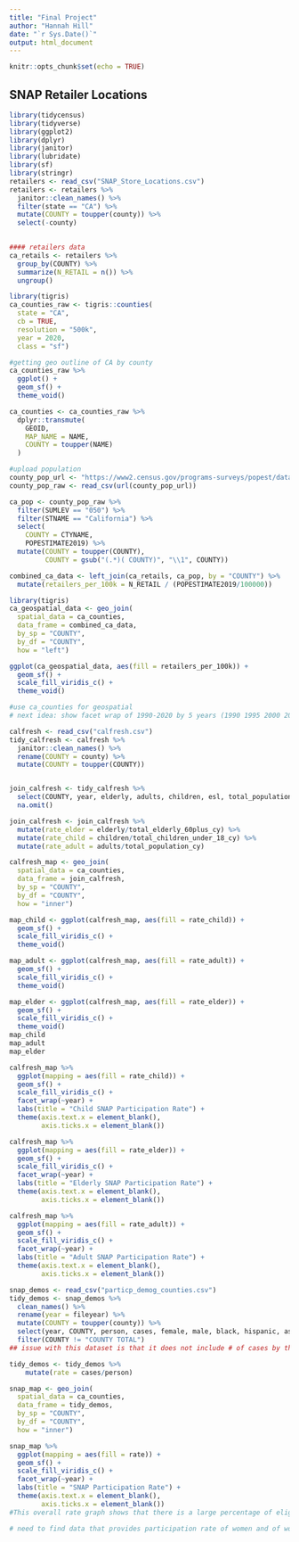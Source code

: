 ---
title: "Final Project"
author: "Hannah Hill"
date: "`r Sys.Date()`"
output: html_document
---

```{r setup, include=FALSE}
knitr::opts_chunk$set(echo = TRUE)
```

## SNAP Retailer Locations

```{r loading in data}
library(tidycensus)
library(tidyverse)
library(ggplot2)
library(dplyr)
library(janitor)
library(lubridate)
library(sf)
library(stringr)
retailers <- read_csv("SNAP_Store_Locations.csv")
retailers <- retailers %>%
  janitor::clean_names() %>%
  filter(state == "CA") %>%
  mutate(COUNTY = toupper(county)) %>%
  select(-county)
  

#### retailers data
ca_retails <- retailers %>%
  group_by(COUNTY) %>%
  summarize(N_RETAIL = n()) %>%
  ungroup()

```

```{r}
library(tigris)
ca_counties_raw <- tigris::counties(
  state = "CA",
  cb = TRUE,
  resolution = "500k",
  year = 2020,
  class = "sf")

#getting geo outline of CA by county
ca_counties_raw %>%
  ggplot() +
  geom_sf() +
  theme_void()
```

```{r}
ca_counties <- ca_counties_raw %>%
  dplyr::transmute(
    GEOID,
    MAP_NAME = NAME,
    COUNTY = toupper(NAME)
  )

#upload population
county_pop_url <- "https://www2.census.gov/programs-surveys/popest/datasets/2010-2019/counties/totals/co-est2019-alldata.csv"
county_pop_raw <- read_csv(url(county_pop_url))

ca_pop <- county_pop_raw %>%
  filter(SUMLEV == "050") %>%
  filter(STNAME == "California") %>%
  select(
    COUNTY = CTYNAME,
    POPESTIMATE2019) %>%
  mutate(COUNTY = toupper(COUNTY),
         COUNTY = gsub("(.*)( COUNTY)", "\\1", COUNTY))

combined_ca_data <- left_join(ca_retails, ca_pop, by = "COUNTY") %>%
  mutate(retailers_per_100k = N_RETAIL / (POPESTIMATE2019/100000))

library(tigris)
ca_geospatial_data <- geo_join(
  spatial_data = ca_counties,
  data_frame = combined_ca_data,
  by_sp = "COUNTY",
  by_df = "COUNTY",
  how = "left")

ggplot(ca_geospatial_data, aes(fill = retailers_per_100k)) +
  geom_sf() +
  scale_fill_viridis_c() +
  theme_void()
```

```{r}
#use ca_counties for geospatial
# next idea: show facet wrap of 1990-2020 by 5 years (1990 1995 2000 2005 2010 2015 2010) for counties? or just line plots? hard with 58 counties.
```


```{r}
calfresh <- read_csv("calfresh.csv")
tidy_calfresh <- calfresh %>%
  janitor::clean_names() %>%
  rename(COUNTY = county) %>%
  mutate(COUNTY = toupper(COUNTY))


join_calfresh <- tidy_calfresh %>%
  select(COUNTY, year, elderly, adults, children, esl, total_population_cy, total_elderly_60plus_cy, total_children_under_18_cy, total_esl_over_age_5_cy) %>%
  na.omit()

join_calfresh <- join_calfresh %>%
  mutate(rate_elder = elderly/total_elderly_60plus_cy) %>%
  mutate(rate_child = children/total_children_under_18_cy) %>%
  mutate(rate_adult = adults/total_population_cy)

calfresh_map <- geo_join(
  spatial_data = ca_counties,
  data_frame = join_calfresh,
  by_sp = "COUNTY",
  by_df = "COUNTY",
  how = "inner")

map_child <- ggplot(calfresh_map, aes(fill = rate_child)) +
  geom_sf() +
  scale_fill_viridis_c() +
  theme_void()

map_adult <- ggplot(calfresh_map, aes(fill = rate_adult)) +
  geom_sf() +
  scale_fill_viridis_c() +
  theme_void()

map_elder <- ggplot(calfresh_map, aes(fill = rate_elder)) +
  geom_sf() +
  scale_fill_viridis_c() +
  theme_void()
map_child
map_adult
map_elder
```

```{r}
calfresh_map %>%
  ggplot(mapping = aes(fill = rate_child)) +
  geom_sf() +
  scale_fill_viridis_c() +
  facet_wrap(~year) +
  labs(title = "Child SNAP Participation Rate") +
  theme(axis.text.x = element_blank(),
        axis.ticks.x = element_blank())

calfresh_map %>%
  ggplot(mapping = aes(fill = rate_elder)) +
  geom_sf() +
  scale_fill_viridis_c() +
  facet_wrap(~year) +
  labs(title = "Elderly SNAP Participation Rate") +
  theme(axis.text.x = element_blank(),
        axis.ticks.x = element_blank())

calfresh_map %>%
  ggplot(mapping = aes(fill = rate_adult)) +
  geom_sf() +
  scale_fill_viridis_c() +
  facet_wrap(~year) +
  labs(title = "Adult SNAP Participation Rate") +
  theme(axis.text.x = element_blank(),
        axis.ticks.x = element_blank())
```

```{r}
snap_demos <- read_csv("particp_demog_counties.csv")
tidy_demos <- snap_demos %>%
  clean_names() %>%
  rename(year = fileyear) %>%
  mutate(COUNTY = toupper(county)) %>%
  select(year, COUNTY, person, cases, female, male, black, hispanic, asian_pi, native_american_other_unknown) %>%
  filter(COUNTY != "COUNTY TOTAL")
## issue with this dataset is that it does not include # of cases by those demographics. it's only showing demographics for the county and how many cases there are.

tidy_demos <- tidy_demos %>%
    mutate(rate = cases/person)

snap_map <- geo_join(
  spatial_data = ca_counties,
  data_frame = tidy_demos,
  by_sp = "COUNTY",
  by_df = "COUNTY",
  how = "inner")

snap_map %>%
  ggplot(mapping = aes(fill = rate)) +
  geom_sf() +
  scale_fill_viridis_c() +
  facet_wrap(~year) +
  labs(title = "SNAP Participation Rate") +
  theme(axis.text.x = element_blank(),
        axis.ticks.x = element_blank())
#This overall rate graph shows that there is a large percentage of eligible folks across California who do not participate in SNAP despite being eligible for services. The ideal rate, of course, is 100% providing service to all who are eligible. This begs the question: what can California do better to increase the participation rate? Who is not being reached?

# need to find data that provides participation rate of women and of women who are parents to one or more children. also, could compel us to look at cost of school lunches across state possibly?
```
